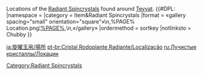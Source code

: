 {{CustomTabs
|tab1=Overview
|tab2=Locations
}}
Locations of the [[Radiant Spincrystals]] found around [[Teyvat]].
{{#DPL:
|namespace          = 
|category           = Item&Radiant Spincrystals
|format             = «gallery spacing="small" orientation="square"»\n,%PAGE% Location.png¦[[%PAGE%]],\n,«/gallery»
|ordermethod        = sortkey
|notlinksto         = Chubby
}}

[[Category:Radiant Spincrystals]]

[[ja:旋曜玉帛/場所]]
[[pt-br:Cristal Rodopiante Radiante/Localização]]
[[ru:Лучистые кристаллы/Локации]]